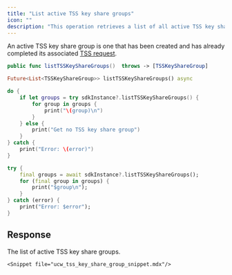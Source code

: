 ```yaml
---
title: "List active TSS key share groups"
icon: ""
description: "This operation retrieves a list of all active TSS key share groups."
---
```

<Info>An active TSS key share group is one that has been created and has already completed its associated [TSS request](/v2/api-references/wallets--mpc-wallets/create-tss-request).</Info>


<CodeGroup>

```Swift iOS
public func listTSSKeyShareGroups()  throws -> [TSSKeyShareGroup]
```

```Dart Flutter
Future<List<TSSKeyShareGroup>> listTSSKeyShareGroups() async
```

</CodeGroup>


<RequestExample>

```Swift iOS
do {
    if let groups = try sdkInstance?.listTSSKeyShareGroups() {
        for group in groups {
            print("\(group)\n")
        }
    } else {
        print("Get no TSS key share group")
    }
} catch {
    print("Error: \(error)")
}
```

```Dart Flutter
try {
    final groups = await sdkInstance?.listTSSKeyShareGroups();
    for (final group in groups) {
        print("$group\n");
    }
} catch (error) {
    print("Error: $error");
}
```

</RequestExample>


## Response

<ResponseField name="tssKeyShareGroups" type="object[]">
The list of active TSS key share groups.

  <Expandable title="child attributes">

    <Snippet file="ucw_tss_key_share_group_snippet.mdx"/>
    
  </Expandable>
  
</ResponseField>

